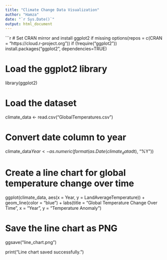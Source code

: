 ```yaml
---
title: "Climate Change Data Visualization"
author: "Hamza"
date: "`r Sys.Date()`"
output: html_document
---
```


```r
# Set CRAN mirror and install ggplot2 if missing
options(repos = c(CRAN = "https://cloud.r-project.org"))
if (!require("ggplot2")) install.packages("ggplot2", dependencies=TRUE)

# Load the ggplot2 library
library(ggplot2)

# Load the dataset
climate_data <- read.csv("GlobalTemperatures.csv")

# Convert date column to year
climate_data$Year <- as.numeric(format(as.Date(climate_data$dt), "%Y"))

# Create a line chart for global temperature change over time
ggplot(climate_data, aes(x = Year, y = LandAverageTemperature)) +
  geom_line(color = "blue") +
  labs(title = "Global Temperature Change Over Time", x = "Year", y = "Temperature Anomaly")

# Save the line chart as PNG
ggsave("line_chart.png")

print("Line chart saved successfully.")
